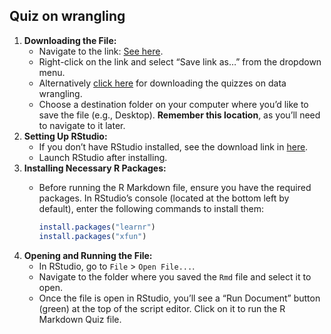 ## Quiz on wrangling {.unnumbered}

1. **Downloading the File:**
   - Navigate to the link: [See here](Quiz/QuizWrangling.Rmd).
   - Right-click on the link and select "Save link as..." from the dropdown menu.
   - Alternatively <a href="Quiz/QuizWrangling.Rmd" download>click here</a> for downloading the quizzes on data wrangling.
   - Choose a destination folder on your computer where you'd like to save the file (e.g., Desktop). **Remember this location**, as you'll need to navigate to it later.

2. **Setting Up RStudio:**
   - If you don't have RStudio installed, see the download link in [here](wrangling1a.html).
   - Launch RStudio after installing.

3. **Installing Necessary R Packages:**
   - Before running the R Markdown file, ensure you have the required packages. In RStudio's console (located at the bottom left by default), enter the following commands to install them:
     ```R
     install.packages("learnr")
     install.packages("xfun")
     ```

4. **Opening and Running the File:**
   - In RStudio, go to `File` > `Open File...`.
   - Navigate to the folder where you saved the `Rmd` file and select it to open.
   - Once the file is open in RStudio, you'll see a "Run Document" button (green) at the top of the script editor. Click on it to run the R Markdown Quiz file.
